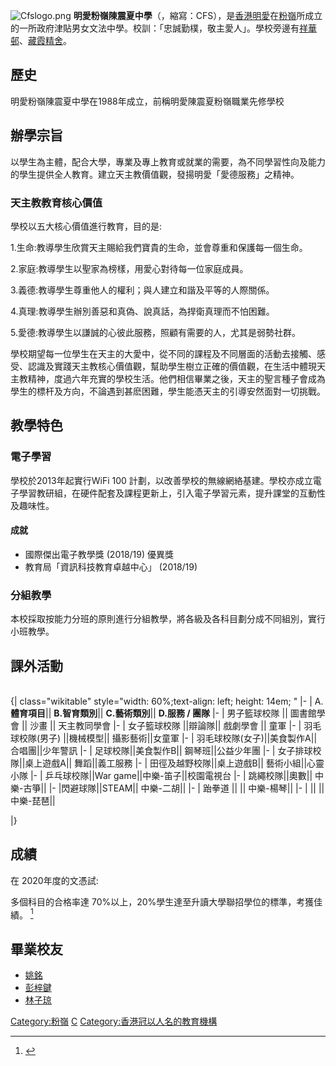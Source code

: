 {{multiple issues|
{{citation style|time=2018-05-12T18:58:00+00:00}}
{{refimprove|time=2018-05-12T18:58:00+00:00}}
{{trivia|time=2018-05-12T18:58:00+00:00}}
}}
{{Pathnav|香港|香港中學}}
{{Infobox School
| name = 明愛粉嶺陳震夏中學
| other_name = {{lang|en|Caritas Fanling Chan Chun Ha Secondary School}}
| motto = 忠誠勤樸、敬主愛人
| established = 1987年
| type = 津貼男女中學
| affiliation = [[香港明愛|香港明愛]]
| district = [[北區_(香港)|北區]]
| grades = 中一至中六
| principal = 何應翰先生
| vice_principal = 阮小娥女士、陳立禮先生、李煥聰先生
| dean = 
| college = 
| sc = 
| cs = 
| house = 忠（紅色）、誠（藍色）、勤（黃色）、樸（綠色）
| faculty = 
| staff = 72
| students = 約600
| athletics = 
| conference = 
| colors = 
| mascot = 
| magazine = 
| location = {{HKG}}[[新界|新界]][[北區_(香港)|北區]][[粉嶺|粉嶺]]新運路28號
| free_label = 宗教
| free_text = 天主教
| free_label2 = 電郵
| free_text2 = cfs@cfs.edu.hk
| campus_size = 約5700平方米
| number = 26699966
| fax = 26776213
| website = http://www.cfs.edu.hk
| information = 
| image = 
}}
[[File:Cfslogo.png|thumb]]
'''明愛粉嶺陳震夏中學'''（{{lang-en|Caritas Fanling Chan Chun Ha Secondary School}}，縮寫：CFS），是[[香港明愛|香港明愛]]在[[粉嶺|粉嶺]]所成立的一所政府津貼男女文法中學。校訓：「忠誠勤樸，敬主愛人」。學校旁邊有[[祥華邨|祥華邨]]、[[藏霞精舍|藏霞精舍]]。

==歷史==
明愛粉嶺陳震夏中學在1988年成立，前稱明愛陳震夏粉嶺職業先修學校

==辦學宗旨==
以學生為主體，配合大學，專業及專上教育或就業的需要，為不同學習性向及能力的學生提供全人教育。建立天主教價值觀，發揚明愛「愛德服務」之精神。

===天主教教育核心價值===
學校以五大核心價值進行教育，目的是:

1.生命:教導學生欣賞天主賜給我們寶貴的生命，並會尊重和保護每一個生命。

2.家庭:教導學生以聖家為榜樣，用愛心對待每一位家庭成員。

3.義德:教導學生尊重他人的權利；與人建立和諧及平等的人際關係。

4.真理:教導學生辦別善惡和真偽、說真話，為捍衛真理而不怕困難。

5.愛德:教導學生以謙誠的心彼此服務，照顧有需要的人，尤其是弱勢社群。

學校期望每一位學生在天主的大愛中，從不同的課程及不同層面的活動去接觸、感受、認識及實踐天主教核心價值觀，幫助學生樹立正確的價值觀，在生活中體現天主教精神，度過六年充實的學校生活。他們相信畢業之後，天主的聖言種子會成為學生的標杆及方向，不論遇到甚麽困難，學生能憑天主的引導安然面對一切挑戰。

==教學特色==
===電子學習===
學校於2013年起實行WiFi 100 計劃，以改善學校的無線網絡基建。學校亦成立電子學習教研組，在硬件配套及課程更新上，引入電子學習元素，提升課堂的互動性及趣味性。
====成就====
*國際傑出電子教學獎 (2018/19) 優異獎
*教育局「資訊科技教育卓越中心」 (2018/19) 

===分組教學===
本校採取按能力分班的原則進行分組教學，將各級及各科目劃分成不同組別，實行小班教學。

==課外活動==
<br />
{| class="wikitable" style="width: 60%;text-align: left; height: 14em; "
|-
| A.'''體育項目'''|| '''B.智育類別'''|| '''C.藝術類別'''|| '''D.服務 / 團隊'''
|- 
|  男子籃球校隊 || 圖書館學會 ||  沙畫 ||  天主教同學會
|-
| 女子籃球校隊 ||辯論隊|| 戲劇學會 || 童軍
|-
| 羽毛球校隊(男子) ||機械模型|| 攝影藝術||女童軍
|-
| 羽毛球校隊(女子)||美食製作A|| 合唱團||少年警訊
|-
| 足球校隊||美食製作B|| 鋼琴班||公益少年團
|-
| 女子排球校隊||桌上遊戲A|| 舞蹈||義工服務
|-
| 田徑及越野校隊||桌上遊戲B|| 藝術小組||心靈小隊
|-
| 乒乓球校隊||War game||中樂-笛子||校園電視台
|-
| 跳繩校隊||奧數|| 中樂-古箏||
|-
|閃避球隊||STEAM|| 中樂-二胡||
|-
| 跆拳道 || || 中樂-楊琴||
|-
| || || 中樂-琵琶||

|}

==成績==
在 2020年度的文憑試:

多個科目的合格率達 70%以上，20%學生達至升讀大學聯招學位的標準，考獲佳績。
<ref>{{Cite web |url=https://cfs.edu.hk/PDF_data/19-20/2020%E9%A6%99%E6%B8%AF%E4%B8%AD%E5%AD%B8%E6%96%87%E6%86%91%E8%A9%A6%E5%86%8D%E5%89%B5%E4%BD%B3%E7%B8%BE(2020.07.22).pdf |title=2020 香港中學文憑試再創佳績 |author=明愛粉嶺陳震夏中學 |date=2020-07-22}}</ref>

==畢業校友==
*[[姚銘|姚銘]]
*[[彭梓鍵|彭梓鍵]]
*[[林子琼|林子琼]]


[[Category:粉嶺|Category:粉嶺]]
[[Category:北區中學_(香港)|C]]
[[Category:香港冠以人名的教育機構|Category:香港冠以人名的教育機構]]